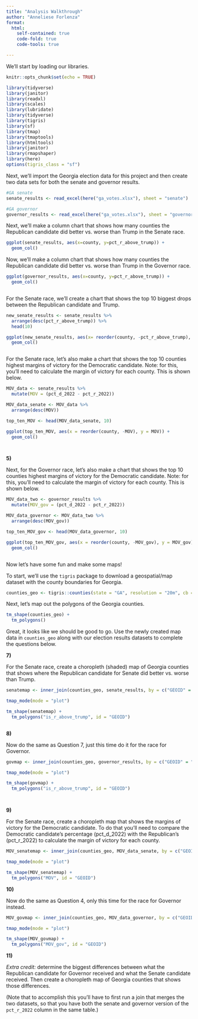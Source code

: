 ```yaml
---
title: "Analysis Walkthrough"
author: "Anneliese Forlenza"
format:
  html:
    self-contained: true
    code-fold: true
    code-tools: true

---
```


We'll start by loading our libraries.

```r
knitr::opts_chunk$set(echo = TRUE)

library(tidyverse) 
library(janitor) 
library(readxl) 
library(scales)
library(lubridate)
library(tidyverse)
library(tigris)
library(sf)
library(tmap)
library(tmaptools)
library(htmltools)
library(janitor)
library(rmapshaper)
library(here)
options(tigris_class = "sf")

```

Next, we'll import the Georgia election data for this project and then create two data sets for both the senate and governor results.

```r


#GA senate
senate_results <- read_excel(here("ga_votes.xlsx"), sheet = "senate")

#GA governor
governor_results <- read_excel(here("ga_votes.xlsx"), sheet = "governor")

```


Next, we'll make a column chart that shows how many counties the Republican candidate did better vs. worse than Trump in the Senate race.

```r

ggplot(senate_results, aes(x=county, y=pct_r_above_trump)) +
  geom_col()

```

Now, we'll make a column chart that shows how many counties the Republican candidate did better vs. worse than Trump in the Governor race.

```r

ggplot(governor_results, aes(x=county, y=pct_r_above_trump)) +
  geom_col()



```

For the Senate race, we'll create a chart that shows the top 10 biggest drops between the Republican candidate and Trump.

```r

new_senate_results <- senate_results %>%
  arrange(desc(pct_r_above_trump)) %>%
  head(10)

ggplot(new_senate_results, aes(x= reorder(county, -pct_r_above_trump), y=pct_r_above_trump)) +
  geom_col()



```

For the Senate race, let's also make a chart that shows the top 10 counties highest margins of victory for the Democratic candidate. Note: for this, you'll need to calculate the margin of victory for each county. This is shown below.

```r

MOV_data <- senate_results %>% 
  mutate(MOV = (pct_d_2022 - pct_r_2022))

MOV_data_senate <- MOV_data %>% 
  arrange(desc(MOV))

top_ten_MOV <- head(MOV_data_senate, 10)

ggplot(top_ten_MOV, aes(x = reorder(county, -MOV), y = MOV)) +
  geom_col()




```

**5)**

Next, for the Governor race, let's also make a chart that shows the top 10 counties highest margins of victory for the Democratic candidate. Note: for this, you'll need to calculate the margin of victory for each county. This is shown below.

```r

MOV_data_two <- governor_results %>% 
  mutate(MOV_gov = (pct_d_2022 - pct_r_2022))

MOV_data_governor <- MOV_data_two %>% 
  arrange(desc(MOV_gov))

top_ten_MOV_gov <- head(MOV_data_governor, 10)

ggplot(top_ten_MOV_gov, aes(x = reorder(county, -MOV_gov), y = MOV_gov)) +
  geom_col()



```

Now let's have some fun and make some maps!

To start, we'll use the `tigris` package to download a geospatial/map dataset with the county boundaries for Georgia.

```r
counties_geo <- tigris::counties(state = "GA", resolution = "20m", cb = TRUE)
```

Next, let's map out the polygons of the Georgia counties.

```r

tm_shape(counties_geo) + 
  tm_polygons()


```

Great, it looks like we should be good to go. Use the newly created map data in `counties_geo` along with our election results datasets to complete the questions below.

**7)**

For the Senate race, create a choropleth (shaded) map of Georgia counties that shows where the Republican candidate for Senate did better vs. worse than Trump.

```r

senatemap <- inner_join(counties_geo, senate_results, by = c("GEOID" = "fipsCode"))

tmap_mode(mode = "plot")

tm_shape(senatemap) +
  tm_polygons("is_r_above_trump", id = "GEOID")



```

**8)**

Now do the same as Question 7, just this time do it for the race for Governor.

```r

govmap <- inner_join(counties_geo, governor_results, by = c("GEOID" = "fipsCode"))

tmap_mode(mode = "plot")

tm_shape(govmap) +
  tm_polygons("is_r_above_trump", id = "GEOID")




```

**9)**

For the Senate race, create a choropleth map that shows the margins of victory for the Democratic candidate. To do that you'll need to compare the Democratic candidate's percentage (pct_d\_2022) with the Republican's (pct_r\_2022) to calculate the margin of victory for each county.

```r


MOV_senatemap <- inner_join(counties_geo, MOV_data_senate, by = c("GEOID" = "fipsCode"))

tmap_mode(mode = "plot")

tm_shape(MOV_senatemap) +
  tm_polygons("MOV", id = "GEOID")


```

**10)**

Now do the same as Question 4, only this time for the race for Governor instead.

```r


MOV_govmap <- inner_join(counties_geo, MOV_data_governor, by = c("GEOID" = "fipsCode"))

tmap_mode(mode = "plot")

tm_shape(MOV_govmap) +
  tm_polygons("MOV_gov", id = "GEOID")


```

**11)**

*Extra credit:* determine the biggest differences between what the Republican candidate for Governor received and what the Senate candidate received. Then create a choropleth map of Georgia counties that shows those differences.

(Note that to accomplish this you'll have to first run a join that merges the two datasets, so that you have both the senate and governor version of the `pct_r_2022` column in the same table.)

```r





```

# 
